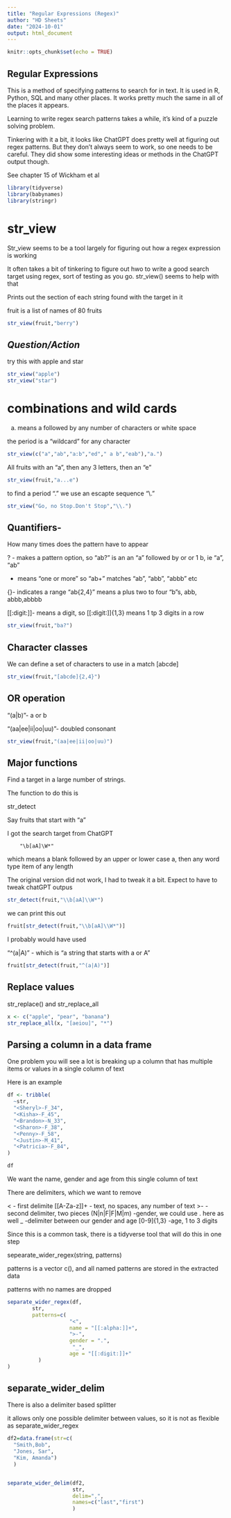 ---
title: "Regular Expressions (Regex)"
author: "HD Sheets" 
date: "2024-10-01"
output: html_document
---

```{r setup, include=FALSE}
knitr::opts_chunk$set(echo = TRUE)
```

## Regular Expressions

This is a method of specifying patterns to search for in text.  It is used in
R, Python, SQL and many other places.   It works pretty much the same in all of
the places it appears.

Learning to write regex search patterns takes a while, it's kind of a puzzle 
solving problem.

Tinkering with it a bit,  it looks like ChatGPT does pretty well at figuring out
regex patterns.  But they don't always seem to work, so one needs to be careful.
They did show some interesting ideas or methods in the ChatGPT output though.

See chapter 15 of Wickham et al

```{R}
library(tidyverse)
library(babynames)
library(stringr)

```

# str_view

Str_view seems to be a tool largely for figuring out how a regex expression is working

It often takes a bit of tinkering to figure out hwo to write a good search target
using regex,  sort of testing as you go.  str_view() seems to help with that

Prints out the section of each string found with the target in it

fruit is a list of names of 80 fruits

```{R}
str_view(fruit,"berry")
```

## *Question/Action*

try this with apple and star
```{R}
str_view("apple")
str_view("star")

```

# combinations and wild cards

a.  means a followed by any number of characters or white space

the period is a "wildcard" for any character

```{R}
str_view(c("a","ab","a:b","ed"," a b","eab"),"a.")
```
All fruits with an "a", then any 3 letters, then an "e"

```{R}
str_view(fruit,"a...e")
```

to find a period "." we use an escapte sequence "\\."

```{R}
str_view("Go, no Stop.Don't Stop","\\.")
```

## Quantifiers-

How many times does the pattern have to appear

? - makes a pattern option,  so "ab?" is an an "a" followed by or or 1 b,  ie "a", "ab"

+ means "one or more"  so "ab+" matches   "ab", "abb", "abbb"  etc

{}- indicates a range "ab{2,4}" means a plus two to four "b"s,  abb, abbb,abbbb

[[:digit:]]- means a digit,  so [[:digit:]]{1,3}  means 1 tp 3 digits in a row

```{R}
str_view(fruit,"ba?")

```
## Character classes

We can define a set of characters to use in a match
[abcde]

```{R}
str_view(fruit,"[abcde]{2,4}")
```
## OR operation

"(a|b)"- a or b

"(aa|ee|ii|oo|uu)"- doubled consonant

```{R}
str_view(fruit,"(aa|ee|ii|oo|uu)")
```
## Major functions

Find a target in a large number of strings.

The function to do this is

  str_detect

Say fruits that start with "a"

I got the search target from ChatGPT

        "\b[aA]\W*"

which means a blank \b,   followed by an upper or lower case a, then any word type item
of any length

The original version did not work, I had to tweak it a bit.   Expect to have to
tweak chatGPT outpus

```{R}
str_detect(fruit,"\\b[aA]\\W*")
```

we can print this out

```{R}
fruit[str_detect(fruit,"\\b[aA]\\W*")]
```
I probably would have used

"^(a|A)" -  which is "a string that starts with a or A"

```{R}
fruit[str_detect(fruit,"^(a|A)")]
```


## Replace values

str_replace() and str_replace_all

```{R}
x <- c("apple", "pear", "banana")
str_replace_all(x, "[aeiou]", "*")
```

## Parsing a column in a data frame

One problem you will see a lot is breaking up a column that has multiple
items or values in a single column of text


Here is an example

```{R}
df <- tribble(
  ~str,
  "<Sheryl>-F_34",
  "<Kisha>-F_45", 
  "<Brandon>-N_33",
  "<Sharon>-F_38", 
  "<Penny>-F_58",
  "<Justin>-M_41", 
  "<Patricia>-F_84", 
)

```

```{R}
df
```

We want the name, gender and age from this single column of text

There are delimiters, which we want to remove

<              - first delimite
[[A-Za-z]]+    - text, no spaces, any number of text
>-            -second delimiter, two pieces
(N|n|F|F|M|m)   -gender,  we could use . here as well
_               -delimiter between our gender and age
[0-9]{1,3}       -age,  1 to 3 digits

Since this is a common task, there is a tidyverse tool that will do this
in one step

sepearate_wider_regex(string, patterns)

patterns is a vector c(),  and all named patterns are stored in the extracted
data

patterns with no names are dropped

```{R}

separate_wider_regex(df,
        str,
        patterns=c(
                    "<", 
                    name = "[[:alpha:]]+", 
                    ">-",
                    gender = ".",
                     "_",
                    age = "[[:digit:]]+"
          )
)
```


## separate_wider_delim

There is also a delimiter based splitter

it allows only one possible delimiter between values,  so it is not as
flexible as separate_wider_regex

```{R}

df2=data.frame(str=c(
  "Smith,Bob",
  "Jones, Sar",
  "Kim, Amanda")
  )


separate_wider_delim(df2,
                     str,
                     delim=",",
                     names=c("last","first")
                     )

```

